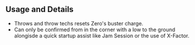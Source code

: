 ## Usage and Details

- Throws and throw techs resets Zero's buster charge.
- Can only be confirmed from in the corner with a low to the ground <InlineInput color="yellow" text="j.236M" /> alongisde a quick startup assist like Jam Session or the use of X-Factor.
